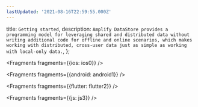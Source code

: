 ```yaml
---
lastUpdated: '2021-08-16T22:59:55.000Z'
---
```

  title: `Getting started`,
  description: `Amplify DataStore provides a programming model for leveraging shared and distributed data without writing additional code for offline and online scenarios, which makes working with distributed, cross-user data just as simple as working with local-only data.`,
};


<Fragments fragments={{ios: ios0}} />


<Fragments fragments={{android: android1}} />


<Fragments fragments={{flutter: flutter2}} />


<Fragments fragments={{js: js3}} />
